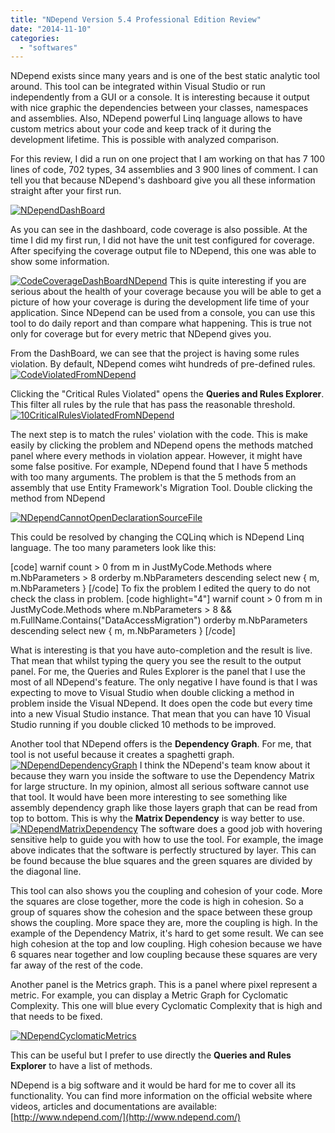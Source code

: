 ```yaml
---
title: "NDepend Version 5.4 Professional Edition Review"
date: "2014-11-10"
categories: 
  - "softwares"
---
```


NDepend exists since many years and is one of the best static analytic tool around. This tool can be integrated within Visual Studio or run independently from a GUI or a console. It is interesting because it output with nice graphic the dependencies between your classes, namespaces and assemblies. Also, NDepend powerful Linq language allows to have custom metrics about your code and keep track of it during the development lifetime. This is possible with analyzed comparison.

For this review, I did a run on one project that I am working on that has 7 100 lines of code, 702 types, 34 assemblies and 3 900 lines of comment. I can tell you that because NDepend's dashboard give you all these information straight after your first run.

[![NDependDashBoard](http://patrickdesjardins.com/blog/wp-content/uploads/2014/11/NDependDashBoard-400x297.png)](http://patrickdesjardins.com/blog/ndepend-version-5-4-professional-edition-review/ndependdashboard)

As you can see in the dashboard, code coverage is also possible. At the time I did my first run, I did not have the unit test configured for coverage. After specifying the coverage output file to NDepend, this one was able to show some information.

[![CodeCoverageDashBoardNDepend](http://patrickdesjardins.com/blog/wp-content/uploads/2014/11/CodeCoverageDashBoardNDepend.png)](http://patrickdesjardins.com/blog/ndepend-version-5-4-professional-edition-review/codecoveragedashboardndepend) This is quite interesting if you are serious about the health of your coverage because you will be able to get a picture of how your coverage is during the development life time of your application. Since NDepend can be used from a console, you can use this tool to do daily report and than compare what happening. This is true not only for coverage but for every metric that NDepend gives you.

From the DashBoard, we can see that the project is having some rules violation. By default, NDepend comes wiht hundreds of pre-defined rules. [![CodeViolatedFromNDepend](http://patrickdesjardins.com/blog/wp-content/uploads/2014/11/CodeViolatedFromNDepend.png)](http://patrickdesjardins.com/blog/ndepend-version-5-4-professional-edition-review/codeviolatedfromndepend)

Clicking the "Critical Rules Violated" opens the **Queries and Rules Explorer**. This filter all rules by the rule that has pass the reasonable threshold. [![10CriticalRulesViolatedFromNDepend](http://patrickdesjardins.com/blog/wp-content/uploads/2014/11/10CriticalRulesViolatedFromNDepend-400x287.png)](http://patrickdesjardins.com/blog/ndepend-version-5-4-professional-edition-review/10criticalrulesviolatedfromndepend)

The next step is to match the rules' violation with the code. This is make easily by clicking the problem and NDepend opens the methods matched panel where every methods in violation appear. However, it might have some false positive. For example, NDepend found that I have 5 methods with too many arguments. The problem is that the 5 methods from an assembly that use Entity Framework's Migration Tool. Double clicking the method from NDepend

[![NDependCannotOpenDeclarationSourceFile](http://patrickdesjardins.com/blog/wp-content/uploads/2014/11/NDependCannotOpenDeclarationSourceFile-400x195.png)](http://patrickdesjardins.com/blog/ndepend-version-5-4-professional-edition-review/ndependcannotopendeclarationsourcefile)

This could be resolved by changing the CQLinq which is NDepend Linq language. The too many parameters look like this:

\[code\] warnif count > 0 from m in JustMyCode.Methods where m.NbParameters > 8 orderby m.NbParameters descending select new { m, m.NbParameters } \[/code\] To fix the problem I edited the query to do not check the class in problem. \[code highlight="4"\] warnif count > 0 from m in JustMyCode.Methods where m.NbParameters > 8 && m.FullName.Contains("DataAccessMigration") orderby m.NbParameters descending select new { m, m.NbParameters } \[/code\]

What is interesting is that you have auto-completion and the result is live. That mean that whilst typing the query you see the result to the output panel. For me, the Queries and Rules Explorer is the panel that I use the most of all NDepend's feature. The only negative I have found is that I was expecting to move to Visual Studio when double clicking a method in problem inside the Visual NDepend. It does open the code but every time into a new Visual Studio instance. That mean that you can have 10 Visual Studio running if you double clicked 10 methods to be improved.

Another tool that NDepend offers is the **Dependency Graph**. For me, that tool is not useful because it creates a spaghetti graph. [![NDependDependencyGraph](http://patrickdesjardins.com/blog/wp-content/uploads/2014/11/NDependDependencyGraph-213x400.png)](http://patrickdesjardins.com/blog/ndepend-version-5-4-professional-edition-review/ndependdependencygraph-3) I think the NDepend's team know about it because they warn you inside the software to use the Dependency Matrix for large structure. In my opinion, almost all serious software cannot use that tool. It would have been more interesting to see something like assembly dependency graph like those layers graph that can be read from top to bottom. This is why the **Matrix Dependency** is way better to use. [![NDependMatrixDependency](http://patrickdesjardins.com/blog/wp-content/uploads/2014/11/NDependMatrixDependency-400x281.png)](http://patrickdesjardins.com/blog/ndepend-version-5-4-professional-edition-review/ndependmatrixdependency) The software does a good job with hovering sensitive help to guide you with how to use the tool. For example, the image above indicates that the software is perfectly structured by layer. This can be found because the blue squares and the green squares are divided by the diagonal line.

This tool can also shows you the coupling and cohesion of your code. More the squares are close together, more the code is high in cohesion. So a group of squares show the cohesion and the space between these group shows the coupling. More space they are, more the coupling is high. In the example of the Dependency Matrix, it's hard to get some result. We can see high cohesion at the top and low coupling. High cohesion because we have 6 squares near together and low coupling because these squares are very far away of the rest of the code.

Another panel is the Metrics graph. This is a panel where pixel represent a metric. For example, you can display a Metric Graph for Cyclomatic Complexity. This one will blue every Cyclomatic Complexity that is high and that needs to be fixed.

[![NDependCyclomaticMetrics](http://patrickdesjardins.com/blog/wp-content/uploads/2014/11/NDependCyclomaticMetrics-400x184.png)](http://patrickdesjardins.com/blog/ndepend-version-5-4-professional-edition-review/ndependcyclomaticmetrics)

This can be useful but I prefer to use directly the **Queries and Rules Explorer** to have a list of methods.

NDepend is a big software and it would be hard for me to cover all its functionality. You can find more information on the official website where videos, articles and documentations are available: [http://www.ndepend.com/](http://www.ndepend.com/)
